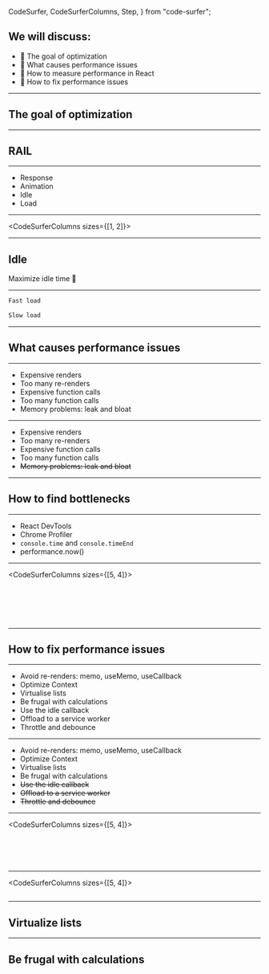   CodeSurfer,
  CodeSurferColumns,
  Step,
} from "code-surfer";


## We will discuss:

- 🎯 The goal of optimization
- 🐛 What causes performance issues
- 📏 How to measure performance in React
- 🔧 How to fix performance issues

---

## The goal of optimization

---

## RAIL

---

- Response
- Animation
- Idle
- Load

---

<CodeSurferColumns sizes={[1, 2]}>

<Step title="Response" subtitle="Process events in under 50ms">

<ButtonWithDelay delay={50} />

<ButtonWithDelay delay={300} />

</Step>

<Step title="Animation" subtitle="Animation: produce a frame in 10 ms">

<AnimationWithLag interval={10} />

<AnimationWithLag interval={60} />

</Step>

</CodeSurferColumns>

---

## Idle
Maximize idle time 🤷

---

<CodeSurferColumns>

<Step title="Load" subtitle="Deliver content and become interactive in under 5 seconds">

```md
Fast load
```

```md
Slow load
```

</Step>

</CodeSurferColumns>

---

## What causes performance issues

---

- Expensive renders
- Too many re-renders
- Expensive function calls
- Too many function calls
- Memory problems: leak and bloat

---

- Expensive renders
- Too many re-renders
- Expensive function calls
- Too many function calls
- ~~Memory problems: leak and bloat~~

---

## How to find bottlenecks

---

- React DevTools
- Chrome Profiler
- `console.time` and `console.timeEnd`
- performance.now()

---

<CodeSurferColumns sizes={[5, 4]}>

<Step title="React DevTools">

```jsx 14:38 file=./src/ReactDevToolsExample.example.js
```

<ReactDevTools/>

</Step>

<Step title="React DevTools">

```jsx 1:12 file=./src/ReactDevToolsExample.example.js
```

<ReactDevTools/>

</Step>

<Step title="React DevTools">

```jsx 14:38 file=./src/ReactDevToolsExample.example.js
```

<ReactDevTools/>

</Step>

<Step title="Chrome profiler">

```jsx file=./src/ChromeProfiler.example.js
```

<ChromeProfiler/>

</Step>

<Step title="console.time & console.timeEnd">

```jsx 1:12 file=./src/ConsoleTime.example.js
```

<ConsoleTime/>

</Step>

<Step title="performance.now()">

```jsx 1:12 file=./src/PerformanceNow.example.js
```

<PerformanceNow/>

</Step>

</CodeSurferColumns>

---

## How to fix performance issues

---

- Avoid re-renders: memo, useMemo, useCallback
- Optimize Context
- Virtualise lists
- Be frugal with calculations
- Use the idle callback
- Offload to a service worker
- Throttle and debounce

---

- Avoid re-renders: memo, useMemo, useCallback
- Optimize Context
- Virtualise lists
- Be frugal with calculations
- ~~Use the idle callback~~
- ~~Offload to a service worker~~
- ~~Throttle and debounce~~

---

<CodeSurferColumns sizes={[5, 4]}>

<Step title="Avoid re-renders">

```jsx 14:38 file=./src/AvoidRerenders.example.jsx
```

<AvoidRerenders/>

</Step>

<Step title="Avoid re-renders">

```jsx 1:12 file=./src/AvoidRerenders.example.jsx
```

<AvoidRerenders/>

</Step>

<Step title="Avoid re-renders" subtitle="Use the React.memo">

```jsx 1:12 file=./src/AvoidRerenders1.example.jsx
```

<AvoidRerenders1/>

</Step>

<Step title="Avoid re-renders" subtitle="Use the React.memo">

```jsx 14:38 file=./src/AvoidRerenders1.example.jsx
```

<AvoidRerenders1/>

</Step>

<Step title="Avoid re-renders" subtitle="Use the useCallback">

```jsx 14:38 file=./src/AvoidRerenders2.example.jsx
```

<AvoidRerenders2/>

</Step>

</CodeSurferColumns>

---

<CodeSurferColumns sizes={[5, 4]}>

<Step title="Optimize context">

```jsx 14:38 file=./src/AvoidRerenders.example.jsx
```

<AvoidRerenders/>

</Step>

</CodeSurferColumns>

---

## Virtualize lists

---

## Be frugal with calculations
